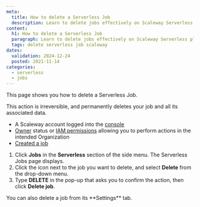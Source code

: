 ```yaml
---
meta:
  title: How to delete a Serverless Job
  description: Learn to delete jobs effectively on Scaleway Serverless platform.
content:
  h1: How to delete a Serverless Job
  paragraph: Learn to delete jobs effectively on Scaleway Serverless platform.
  tags: delete serverless job scaleway
dates:
  validation: 2024-12-24
  posted: 2021-11-14
categories:
  - serverless
  - jobs
---
```



This page shows you how to delete a Serverless Job.

<Message type="important">
  This action is irreversible, and permanently deletes your job and all its associated data.
</Message>

<Requirements />

- A Scaleway account logged into the [console](https://console.scaleway.com)
- [Owner](/iam/concepts/#owner) status or [IAM permissions](/iam/concepts/#permission) allowing you to perform actions in the intended Organization
- [Created a job](/serverless-jobs/how-to/create-job/)

1. Click **Jobs** in the **Serverless** section of the side menu. The Serverless Jobs page displays.
2. Click the <Icon name="more" /> icon next to the job you want to delete, and select **Delete** from the drop-down menu.
3. Type **DELETE** in the pop-up that asks you to confirm the action, then click **Delete job**.

<Message type="tip">
  You can also delete a job from its **Settings** tab.
</Message>
